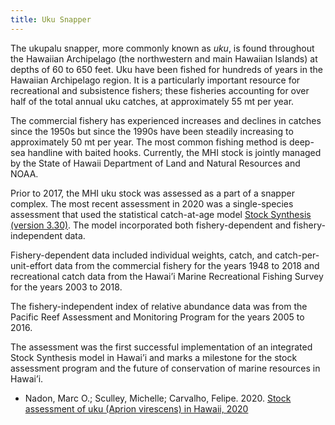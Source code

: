 ```yaml
---
title: Uku Snapper
---
```


The ukupalu snapper, more commonly known as *uku*, is found throughout the Hawaiian Archipelago (the northwestern and main Hawaiian Islands) at depths of 60 to 650 feet. Uku have been fished for hundreds of years in the Hawaiian Archipelago region. It is a particularly important resource for recreational and subsistence fishers; these fisheries accounting for over half of the total annual uku catches, at approximately 55 mt per year.

The commercial fishery has experienced increases and declines in catches since the 1950s but since the 1990s have been steadily increasing to approximately 50 mt per year. The most common fishing method is deep-sea handline with baited hooks. Currently, the MHI stock is jointly managed by the State of Hawaii Department of Land and Natural Resources and NOAA.

Prior to 2017, the MHI uku stock was assessed as a part of a snapper complex. The most recent assessment in 2020 was a single-species assessment that used the statistical catch-at-age model [Stock Synthesis (version 3.30)](https://github.com/nmfs-stock-synthesis/stock-synthesis/). The model incorporated both fishery-dependent and fishery-independent data.

Fishery-dependent data included individual weights, catch, and catch-per-unit-effort data from the commercial fishery for the years 1948 to 2018 and recreational catch data from the Hawai'i Marine Recreational Fishing Survey for the years 2003 to 2018.

The fishery-independent index of relative abundance data was from the Pacific Reef Assessment and Monitoring Program for the years 2005 to 2016.

The assessment was the first successful implementation of an integrated Stock Synthesis model in Hawai'i and marks a milestone for the stock assessment program and the future of conservation of marine resources in Hawai'i.

-   Nadon, Marc O.; Sculley, Michelle; Carvalho, Felipe. 2020. [Stock assessment of uku (Aprion virescens) in Hawaii, 2020](https://repository.library.noaa.gov/view/noaa/24190)
